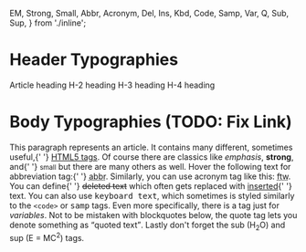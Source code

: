   EM,
  Strong,
  Small,
  Abbr,
  Acronym,
  Del,
  Ins,
  Kbd,
  Code,
  Samp,
  Var,
  Q,
  Sub,
  Sup,
} from './inline';

<Meta title="@ui/typography" />

# Header Typographies

<Canvas>
  <Story name="Header Typographies">
    <Heading level={3} variant="article">
      Article heading
    </Heading>
    <Heading level={3} variant="h-2">
      H-2 heading
    </Heading>
    <Heading level={3} variant="h-3">
      H-3 heading
    </Heading>
    <Heading level={3} variant="h-4">
      H-4 heading
    </Heading>
  </Story>
</Canvas>

# Body Typographies (TODO: Fix Link)

<Canvas>
  <Story name="Body Typographies">
    <Paragraph>
      This paragraph represents an article. It contains many different,
      sometimes useful,{' '}
      <a href="https://www.w3schools.com/tags/">HTML5 tags</a>. Of course
      there are classics like <EM>emphasis</EM>, <Strong>strong</Strong>, and{' '}
      <Small>small</Small> but there are many others as well. Hover the
      following text for abbreviation tag:{' '}
      <Abbr title="abbreviation">abbr</Abbr>. Similarly, you can use acronym tag
      like this: <Acronym title="For The Win">ftw</Acronym>. You can define{' '}
      <Del>deleted text</Del> which often gets replaced with <Ins>inserted</Ins>{' '}
      text.
    </Paragraph>
    <Paragraph>
      You can also use <Kbd>keyboard text</Kbd>, which sometimes is styled
      similarly to the <Code>&lt;code&gt;</Code> or <Samp>samp</Samp> tags. Even
      more specifically, there is a tag just for <Var>variables</Var>. Not to be
      mistaken with blockquotes below, the quote tag lets you denote something
      as <Q>quoted text</Q>. Lastly don't forget the sub (H<Sub>2</Sub>O) and
      sup (E = MC<Sup>2</Sup>) tags.
    </Paragraph>
  </Story>
</Canvas>

